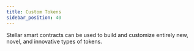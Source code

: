 ```yaml
---
title: Custom Tokens
sidebar_position: 40
---
```



Stellar smart contracts can be used to build and customize entirely new, novel, and innovative types of tokens.

<DocCardList />
